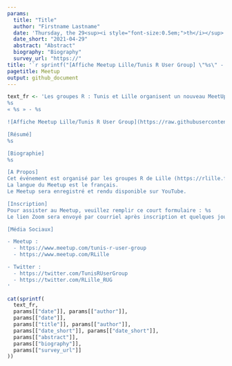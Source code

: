 ```yaml
---
params:
  title: "Title"
  author: "Firstname Lastname"
  date: 'Thursday, the 29<sup><i style="font-size:0.5em;">th</i></sup> of April, 2021 – 18 h 00 (CEST / UTC + 2)'
  date_short: "2021-04-29"
  abstract: "Abstract"
  biography: "Biography"
  survey_url: "https://"
title: '`r sprintf("[Affiche Meetup Lille/Tunis R User Group] \"%s\" - %s - %s", params[["title"]], params[["author"]], params[["date"]])`'
pagetitle: Meetup
output: github_document
---
```


```r
text_fr <- 'Les groupes R : Tunis et Lille organisent un nouveau MeetUp le %s avec %s !
%s
« %s » - %s

![Affiche Meetup Lille/Tunis R User Group](https://raw.githubusercontent.com/Tunis-R-User-Group/Lille-Tunis-Meetups/main/meetups/%s/ads/%s.png)

[Résumé]  
%s

[Biographie]  
%s

[A Propos]  
Cet événement est organisé par les groupes R de Lille (https://rlille.fr/) et Tunis.
La langue du Meetup est le français.
Le Meetup sera enregistré et rendu disponible sur YouTube.

[Inscription]  
Pour assister au Meetup, veuillez remplir ce court formulaire : %s  
Le lien Zoom sera envoyé par courriel après inscription et quelques jours avant le début du Meetup.

[Média Sociaux]  

- Meetup :
  - https://www.meetup.com/tunis-r-user-group
  - https://www.meetup.com/RLille

- Twitter :
  - https://twitter.com/TunisRUserGroup
  - https://twitter.com/RLille_RUG
'
````

```r
cat(sprintf(
  text_fr,
  params[["date"]], params[["author"]],
  params[["date"]],
  params[["title"]], params[["author"]],
  params[["date_short"]], params[["date_short"]],
  params[["abstract"]],
  params[["biography"]],
  params[["survey_url"]]
))
```